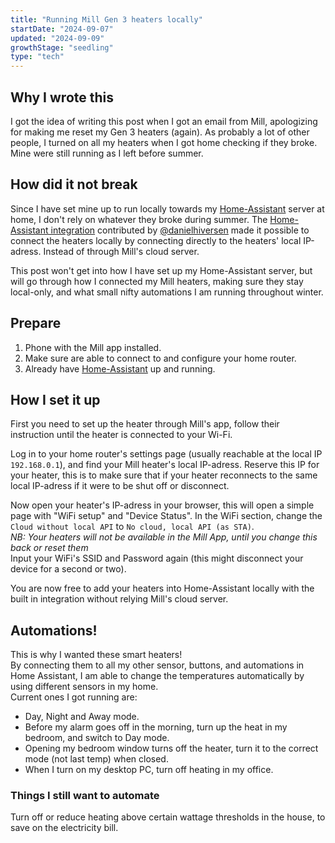 ```yaml
---
title: "Running Mill Gen 3 heaters locally"
startDate: "2024-09-07"
updated: "2024-09-09"
growthStage: "seedling"
type: "tech"
---
```

## Why I wrote this
I got the idea of writing this post when I got an email from Mill, apologizing for making me reset my Gen 3 heaters (again).
As probably a lot of other people, I turned on all my heaters when I got home checking if they broke.  
Mine were still running as I left before summer.

## How did it not break
Since I have set mine up to run locally towards my [Home-Assistant](https://www.home-assistant.io/) server at home, I don't rely on whatever they broke during summer. 
The [Home-Assistant integration](https://www.home-assistant.io/integrations/mill/) contributed by [@danielhiversen](https://github.com/danielhiversen) made it possible to connect the heaters locally by connecting directly to the heaters' local IP-adress. Instead of through Mill's cloud server.

This post won't get into how I have set up my Home-Assistant server, but will go through how I connected my Mill heaters, making sure they stay local-only, and what small nifty automations I am running throughout winter.

## Prepare
1. Phone with the Mill app installed.
2. Make sure are able to connect to and configure your home router.
3. Already have [Home-Assistant](https://www.home-assistant.io/) up and running.



## How I set it up
First you need to set up the heater through Mill's app, follow their instruction until the heater is connected to your Wi-Fi.

Log in to your home router's settings page (usually reachable at the local IP `192.168.0.1`), and find your Mill heater's local IP-adress. Reserve this IP for your heater, this is to make sure that if your heater reconnects to the same local IP-adress if it were to be shut off or disconnect.

Now open your heater's IP-adress in your browser, this will open a simple page with "WiFi setup" and "Device Status". 
In the WiFi section, change the `Cloud without local API` to `No cloud, local API (as STA)`.  
*NB: Your heaters will not be available in the Mill App, until you change this back or reset them*  
Input your WiFi's SSID and Password again (this might disconnect your device for a second or two).

You are now free to add your heaters into Home-Assistant locally with the built in integration without relying Mill's cloud server.

## Automations!
This is why I wanted these smart heaters!  
By connecting them to all my other sensor, buttons, and automations in Home Assistant,
I am able to change the temperatures automatically by using different sensors in my home.  
Current ones I got running are:
- Day, Night and Away mode.
- Before my alarm goes off in the morning, turn up the heat in my bedroom, and switch to Day mode.
- Opening my bedroom window turns off the heater, turn it to the correct mode (not last temp) when closed.
- When I turn on my desktop PC, turn off heating in my office.

### Things I still want to automate
Turn off or reduce heating above certain wattage thresholds in the house, to save on the electricity bill.
